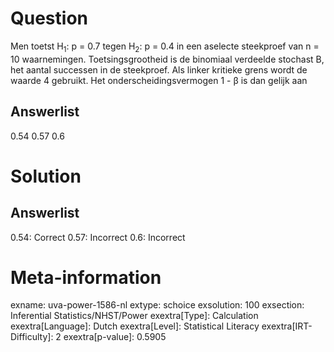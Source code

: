 Question
========

Men toetst H~1~: p = 0.7 tegen H~2~: p = 0.4 in een aselecte steekproef
van n = 10 waarnemingen. Toetsingsgrootheid is de binomiaal verdeelde
stochast B, het aantal successen in de steekproef. Als linker kritieke
grens wordt de waarde 4 gebruikt. Het onderscheidingsvermogen 1 - β is
dan gelijk aan

Answerlist
----------

0.54
0.57
0.6

Solution
========

Answerlist
----------

0.54: Correct
0.57: Incorrect
0.6: Incorrect

Meta-information
================
exname: uva-power-1586-nl
extype: schoice
exsolution: 100
exsection: Inferential Statistics/NHST/Power
exextra[Type]: Calculation
exextra[Language]: Dutch
exextra[Level]: Statistical Literacy
exextra[IRT-Difficulty]: 2
exextra[p-value]: 0.5905
